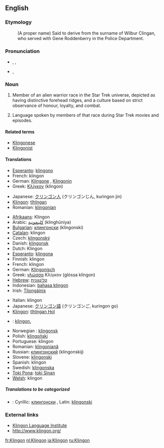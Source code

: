 ==English==

===Etymology===
: (A proper name) Said to derive from the surname of Wilbur Clingan, who served with Gene Roddenberry in the Police Department.

===Pronunciation===
*{{AHD|klĭng'ŏn}}, {{IPA|/ˈklɪŋɒn/}}, {{SAMPA|/"klINQn/}}
*{{IPA|/ˈklɪŋɑn/}}, {{SAMPA|/"klINAn/}}<!-- cot-caught merger or just US-style IPA? -->

===Noun===
{{en-noun|s|-}}

# {{countable}} Member of an alien warrior race in the Star Trek universe, depicted as having distinctive forehead ridges, and a culture based on strict observance of honour, loyalty, and combat.
# {{uncountable}} Language spoken by members of that race during Star Trek movies and episodes.

====Related terms====
*[[Klingonese]]
*[[Klingonist]]

====Translations====
{{trans-top|Member of an alien warrior race in the Star Trek universe}}
*[[w:Esperanto|Esperanto]]: [[klingono]]
*French: klingon
*German: [[Klingone]] {{m}}, [[Klingonin]] {{f}}
*Greek: [[Κλίγκον]] (klíngon) {{n}}
{{trans-mid}}
*Japanese: [[クリンゴン人]] (クリンゴンじん, kuringon jin)
*[[w:Klingon language|Klingon]]: [[tlhIngan]]
*Romanian: [[klingonian]] {{m}}
{{trans-bottom}}

{{trans-top|the language}}
*[[w:Afrikaans language|Afrikaans]]: Klingon
*Arabic: [[كلينغونية]] (klinghūniya) {{f}}
*[[w:Bulgarian language|Bulgarian]]: [[клингонски]] (klingonski) {{m}}
*[[w:Catalan language|Catalan]]: klingon {{m}}
*Czech: [[klingonský]] {{m}}
*Danish: [[klingonsk]]
*Dutch: Klingon
*[[w:Esperanto|Esperanto]]: [[klingona]]
*Finnish: klingon
*French: klingon
*German: [[Klingonisch]] {{n}}
*Greek: [[γλώσσα]] Κλίγκον (glóssa klíngon) {{f}}
*[[w:Hebrew language|Hebrew]]: [[קלינגונית]] {{f}}
*Indonesian: [[bahasa klingon]]
*Irish: [[Tliongáinis]]
{{trans-mid}}
*Italian: klingon {{m}}
*Japanese: [[クリンゴン語]] (クリンゴンご, kuringon go)
*[[w:Klingon language|Klingon]]: [[tlhIngan Hol]]
*{{jbo}}: [[klingon.]]
*Norwegian<!--do not wikify-->: [[klingonsk]]
*Polish: [[klingoński]] {{m}}
*Portuguese: klingon
*Romanian: [[klingoniană]] {{f}}
*Russian: [[клингонский]] (klingonskij) {{m}}
*Slovene: [[klingonski]] {{m}}
*Spanish: klingon {{m}}
*Swedish: [[klingonska]]
*[[Toki Pona]]: [[toki Sinan]]
*[[w:Welsh language|Welsh]]: klingon
{{trans-bottom}}

=====Translations to be categorized=====
{{checktrans}}
*{{ttbc|Serbian}}: Cyrillic: [[клингонски]] {{m}}, Latin: [[klingonski]] {{m}}

===External links===
{{pedialite}}
*[http://www.kli.org/ Klingon Language Institute]
*[http://www.klingon.org/ http://www.klingon.org/]

[[fr:Klingon]]
[[nl:Klingon]]
[[ja:Klingon]]
[[ru:Klingon]]